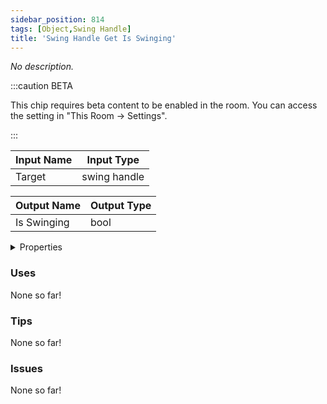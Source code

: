 ```yaml
---
sidebar_position: 814
tags: [Object,Swing Handle]
title: 'Swing Handle Get Is Swinging'
---
```


*No description.*

:::caution BETA

This chip requires beta content to be enabled in the room. You can access the setting in "This Room -> Settings".

:::




<EsbSvg />

| Input Name | Input Type |
|-----------|-----------|
| Target | swing handle |

| Output Name | Output Type |
|-----------|-----------|
| Is Swinging | bool |


<details>
  <summary>Properties</summary>
  <div>
    <div>
    <table>
      <thead>
        <tr>
          <th>Is beta required?</th>
          <th>✅</th>
        </tr>
        <tr>
          <th>Is this chip a trolling risk?</th>
          <th>❌</th>
        </tr>
        <tr>
          <th>Is this chip a role assignment risk?</th>
          <th>❌</th>
        </tr>
        <tr>
          <th>Chip UUID</th>
          <th>cdebca62-2e6c-4353-8691-d1daae868f5f</th>
        </tr>
      </thead>
    </table>
    </div>
  </div>
</details>

### Uses

None so far!

### Tips

None so far!

### Issues

None so far!